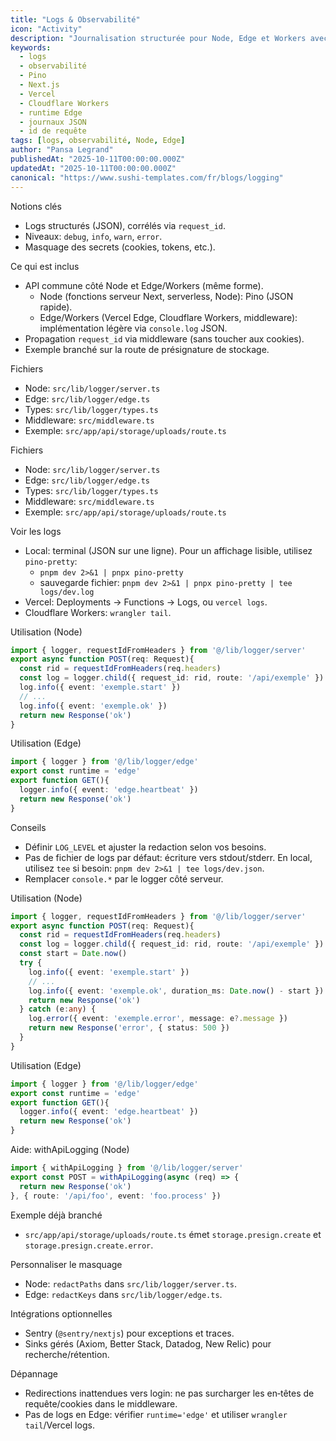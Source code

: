 ```yaml
---
title: "Logs & Observabilité"
icon: "Activity"
description: "Journalisation structurée pour Node, Edge et Workers avec IDs de requête, masquage des secrets et exemples par route. Fonctionne sur Vercel, Cloudflare et serveurs Node."
keywords:
  - logs
  - observabilité
  - Pino
  - Next.js
  - Vercel
  - Cloudflare Workers
  - runtime Edge
  - journaux JSON
  - id de requête
tags: [logs, observabilité, Node, Edge]
author: "Pansa Legrand"
publishedAt: "2025-10-11T00:00:00.000Z"
updatedAt: "2025-10-11T00:00:00.000Z"
canonical: "https://www.sushi-templates.com/fr/blogs/logging"
---
```


Notions clés
- Logs structurés (JSON), corrélés via `request_id`.
- Niveaux: `debug`, `info`, `warn`, `error`.
- Masquage des secrets (cookies, tokens, etc.).

Ce qui est inclus
- API commune côté Node et Edge/Workers (même forme).
  - Node (fonctions serveur Next, serverless, Node): Pino (JSON rapide).
  - Edge/Workers (Vercel Edge, Cloudflare Workers, middleware): implémentation légère via `console.log` JSON.
- Propagation `request_id` via middleware (sans toucher aux cookies).
- Exemple branché sur la route de présignature de stockage.

Fichiers
- Node: `src/lib/logger/server.ts`
- Edge: `src/lib/logger/edge.ts`
- Types: `src/lib/logger/types.ts`
- Middleware: `src/middleware.ts`
- Exemple: `src/app/api/storage/uploads/route.ts`

Fichiers
- Node: `src/lib/logger/server.ts`
- Edge: `src/lib/logger/edge.ts`
- Types: `src/lib/logger/types.ts`
- Middleware: `src/middleware.ts`
- Exemple: `src/app/api/storage/uploads/route.ts`

Voir les logs
- Local: terminal (JSON sur une ligne). Pour un affichage lisible, utilisez `pino-pretty`:
  - `pnpm dev 2>&1 | pnpx pino-pretty`
  - sauvegarde fichier: `pnpm dev 2>&1 | pnpx pino-pretty | tee logs/dev.log`
- Vercel: Deployments → Functions → Logs, ou `vercel logs`.
- Cloudflare Workers: `wrangler tail`.

Utilisation (Node)
```ts
import { logger, requestIdFromHeaders } from '@/lib/logger/server'
export async function POST(req: Request){
  const rid = requestIdFromHeaders(req.headers)
  const log = logger.child({ request_id: rid, route: '/api/exemple' })
  log.info({ event: 'exemple.start' })
  // ...
  log.info({ event: 'exemple.ok' })
  return new Response('ok')
}
```

Utilisation (Edge)
```ts
import { logger } from '@/lib/logger/edge'
export const runtime = 'edge'
export function GET(){
  logger.info({ event: 'edge.heartbeat' })
  return new Response('ok')
}
```

Conseils
- Définir `LOG_LEVEL` et ajuster la redaction selon vos besoins.
- Pas de fichier de logs par défaut: écriture vers stdout/stderr. En local, utilisez `tee` si besoin: `pnpm dev 2>&1 | tee logs/dev.json`.
- Remplacer `console.*` par le logger côté serveur.

Utilisation (Node)
```ts
import { logger, requestIdFromHeaders } from '@/lib/logger/server'
export async function POST(req: Request){
  const rid = requestIdFromHeaders(req.headers)
  const log = logger.child({ request_id: rid, route: '/api/exemple' })
  const start = Date.now()
  try {
    log.info({ event: 'exemple.start' })
    // ...
    log.info({ event: 'exemple.ok', duration_ms: Date.now() - start })
    return new Response('ok')
  } catch (e:any) {
    log.error({ event: 'exemple.error', message: e?.message })
    return new Response('error', { status: 500 })
  }
}
```

Utilisation (Edge)
```ts
import { logger } from '@/lib/logger/edge'
export const runtime = 'edge'
export function GET(){
  logger.info({ event: 'edge.heartbeat' })
  return new Response('ok')
}
```

Aide: withApiLogging (Node)
```ts
import { withApiLogging } from '@/lib/logger/server'
export const POST = withApiLogging(async (req) => {
  return new Response('ok')
}, { route: '/api/foo', event: 'foo.process' })
```

Exemple déjà branché
- `src/app/api/storage/uploads/route.ts` émet `storage.presign.create` et `storage.presign.create.error`.

Personnaliser le masquage
- Node: `redactPaths` dans `src/lib/logger/server.ts`.
- Edge: `redactKeys` dans `src/lib/logger/edge.ts`.

Intégrations optionnelles
- Sentry (`@sentry/nextjs`) pour exceptions et traces.
- Sinks gérés (Axiom, Better Stack, Datadog, New Relic) pour recherche/rétention.

Dépannage
- Redirections inattendues vers login: ne pas surcharger les en‑têtes de requête/cookies dans le middleware.
- Pas de logs en Edge: vérifier `runtime='edge'` et utiliser `wrangler tail`/Vercel logs.
